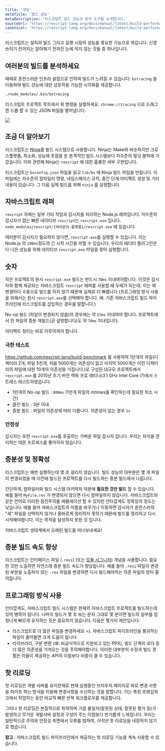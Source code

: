 ```yaml
---
title: '성능'
metaTitle: '빌드 성능'
metaDescription: '리스크립트 빌드 성능과 분석 도구를 소개합니다.'
sourceUrl: 'https://rescript-lang.org/docs/manual/latest/build-performance'
canonical: 'https://rescript-lang.org/docs/manual/latest/build-performance'
---
```


리스크립트는 설치와 빌드 그리고 실행 시점의 성능을 중요한 기능으로 여깁니다. 신경 쓰이기 전까지는 알아채기 전까진 눈에 띄지 않는 것들 중 하나입니다.

## 여러분의 빌드를 분석하세요

때때로 혼란스러운 인프라 설정으로 인하여 빌드가 느려질 수 있습니다. `bstracing` 을 이용하여 빌드 성능에 대한 상호작용 가능한 시각화를 제공합니다.

```sh
./node_modules/.bin/bstracing
```

리스크립트 프로젝트 루트에서 위 명령을 실행하세요. `chrome://tracing` 으로 드래그 앤 드롭 할 수 있는 JSON 파일을 뱉어냅니다.

![](https://rescript-lang.org/static/img/bstracing.png)

## 조금 더 알아보기

리스크립트는  [Ninja](https://ninja-build.org)를 빌드 시스템으로 사용합니다. Ninja는 Make와 비슷하지만 크로스플랫폼, 최소화, 성능에 초점을 둔 본격적인 빌드 시스템보다 저수준의 빌딩 블럭에 가깝습니다.  이와 관련해 Ninja는 `rescript` 에 대한 훌륭한 세부 구현입니다.

리스크립트는 `bsconfig.json` 파일을 읽고 `lib/bs` 에 Ninja 빌드 파일을 만듭니다. 이 파일에는 저수준의 컴파일러 명령, 네임스페이스 규칙, 중간 단계 아티팩트 생성 및 기타 내용이 있습니다. 그 다음 실제 빌드를 위해 `ninja` 를 실행합니다.

## 자바스크립트 래퍼

`rescript` 자체는 일부 기타 작업과 감시자를 처리하는 Node.js 래퍼입니다. 저수준의 감시자가 없는 빠른 네이티브 `rescript`는 `rescript.exe` 입니다. `node_modules/rescript/{여러분의-플랫폼}/rescript.exe` 에 있습니다.

여러분이 감시자가 필요하지 않다면, `rescript.exe`를 실행할 수 있습니다. 이는 Node.js 의 `100ms`정도의 긴 시작 시간을 피할 수 있습니다. 우리의 에디터 플러그인은 다 나은 성능을 위해 네이티브 `rescript.exe` 파일을 찾아 실행합니다.

## 숫자

작은 프로젝트의 원시 `rescript.exe` 빌드는 반드시 `70ms` 이내여야합니다. 이것은 감시자와 함께 제공되는 자바스크립트 `rescript` 래퍼를 사용할 떄 두배가 되는데, 이는 매 변경마다 수동으로 빌드를 하지 않기 떄문에 실제로 더 빠릅니다 (프로그래밍 방식 사용을 위해서는 원시 `rescript.exe`를 선택해야 합니다. 예: 기존 자바스크립트 빌드 파이프라인에 리스크립트를 삽입하는 경우를 말합니다.)

No-op 빌드 (파일이 변경되지 않음)의 경우에는 약 `15ms` 이내여야 합니다. 프로젝트에서 한 파일의 증분 재빌드(곧 설명합니다)도 약 `70ms` 이내입니다.

아티팩트 정리는 바로 이루어져야 합니다.

### 극한 테스트

https://github.com/rescript-lang/build-benchmark 를 사용하여 1만개의 파일(디렉터리 2개, 파일 5천개, 처음 5000개는 의존성이 없고 마지막 5000개는 이전 디렉터리의 파일에 대한 10개의 의존성을 가집니다.)로 구성된 대규모 프로젝트에서 `rescript.exe` 를 2015년 초기 버전 맥북 프로 레티나(3.1 GHz Intel Core i7)에서 스트레스 테스트하였습니다.

<!-- TODO: better repro -->

- 1만개의 No-op 빌드 : `800ms` (1만개 파일의 mtimes를 확인하는데 필요한 최소 시간)
- 클린 빌드 : 3분 이내
- 증분 빌드 : 파일의 의존성에 따라 다릅니다. 의존성이 없는 경우 `1s`

### 안정성

감시자는 또한 `rescript.exe`를 호출하는 가벼운 파일 감시자 입니다. 우리는 자식을 관리하는 데몬 프로세스를 좋아히자 않습니다.

## 증분성 및 정확성

리스크립트는 매번 실행하는데 몇 초 걸리지 않습니다. 빌드 성능의 대부분은 몇 개 파일이 변경되었을 때 이전에 빌드된 프로젝트를 다시 빌드하는 증분 빌드에서 나옵니다.


간단하게, 컴파일러와 빌드 시스템 아키텍처 덕분에 **필요한 것만 빌드** 할 수 있습니다. 예를 들어 `MyFile.res` 가 변경되지 않으면 다시 컴파일하지 않습니다. 자바스크립트와 같은 언어로 이러한 점진주의를 에뮬레이션 할 수 있지만 안타깝게도 정확성의 정도는 낮습니다. 예를 들어 자바스크립트의 이름을 바꾸거나 이동하면 감시자가 혼란스러워 "새" 파일을 선택하지 않거나 올바르게 정리하지 못하기 때문에 빌드를 정리하고 다시 시작해야합니다. 이는 목적을 달성하지 못한 것 입니다.

자바스크립트 생태계에서 오래된 빌드를 떠나보내세요!

## 증분 빌드 속도 향상

리스크립트는 인터페이스 파일 (`.resi`) (또는 [모듈 시그니처](module.md#signatures)) 개념을 사용합니다. 필요한 것만 노출하면 자연스레 증분 빌드 속도가 향상됩니다. 예를 들어 `.resi` 파일이 변경된 부분을 노출하지 않는 `.res` 파일을 변경하면 다시 빌드해야하는 의존 파일의 양이 줄어듭니다.

## 프로그래밍 방식 사용

안타깝게도, 자바스크립트 빌드 시스템은 현재의 자바스크립트 프로젝트를 빌드하는데 있어 병목이 됩니다. 나머지 빌드가 몇 초 또는 문자 그대로 몇 분이면 빌드의 일부를 엄청나게 빠르게 유지하는 것은 중요하지 않습니다. 다음은 몇가지 제안입니다:

- 리스크립트로 더 많은 파일을 변경하세요 =). 자바스크립트 파이프라인을 통과하는 파일이 줄어들면 크게 도움이 됩니다.
- 라이브러리, 구문 변환 (예: 비공식적으로 지원되고 있는 PPX), 빌드 단계의 로더 등 더 많은 의존성을 가져오는 것을 주의해야합니다. 이러한 대부분의 수정과 빌드 경험은 이들이 제공하는 API의 이점보다 비중이 클 수 있습니다.

## 핫 리로딩

핫 리로딩은 개발 서버를 유지한채로 현재 실행중인 브라우저 페이지로 바로 변경 사항을 파이프 하는 방식을 이용해 변경사항을 수신하는 것을 말합니다. 이는 특정 프레임워크에서 작업하는 동안 비교적 빠른 반복 워크플로우를 제공합니다.

그러나 핫 리로딩은 본질적으로 취약하며 가끔 불일치(잘못된 상태, 잘못된 평가 등)가 발생하고 무거운 개발서버 설정과 구성이 주는 이점보다 번거롭게 느껴집니다. 우리는 일반적으로 주의와 안정성 측면에서 오류를 범하여, _아직은_ 핫 리로딩을 내장하지 않기로 했습니다.

**참고** : 자바스크립트 빌드 파이프라인에서 제공하는 핫 리로딩 기능을 계속 사용할 수 있습니다.
